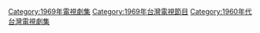 {{cat year nav | year = 1969 | cat = 台灣電視劇集 | article = 臺灣電視劇 }}
[[Category:1969年電視劇集|Category:1969年電視劇集]]
[[Category:1969年台灣電視節目|Category:1969年台灣電視節目]]
[[Category:1960年代台灣電視劇集|Category:1960年代台灣電視劇集]]